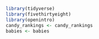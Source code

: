 
```r
library(tidyverse)
library(fivethirtyeight)
library(openintro)
candy_rankings <- candy_rankings
babies <- babies
```


